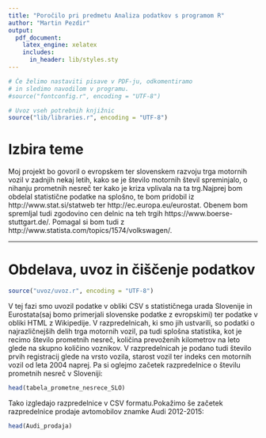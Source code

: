 ```yaml
---
title: "Poročilo pri predmetu Analiza podatkov s programom R"
author: "Martin Pezdir"
output:
  pdf_document:
    latex_engine: xelatex
    includes:
      in_header: lib/styles.sty
---
```


```r
# Če želimo nastaviti pisave v PDF-ju, odkomentiramo
# in sledimo navodilom v programu.
#source("fontconfig.r", encoding = "UTF-8")

# Uvoz vseh potrebnih knjižnic
source("lib/libraries.r", encoding = "UTF-8")
```

# Izbira teme

Moj projekt bo govoril o evropskem ter slovenskem razvoju trga motornih vozil v zadnjih nekaj letih, kako se je število motornih števil spreminjalo, o nihanju prometnih nesreč ter kako je kriza vplivala na ta trg.Najprej bom obdelal statistične podatke na splošno, te bom pridobil iz http://www.stat.si/statweb ter http://ec.europa.eu/eurostat. Obenem bom spremljal tudi zgodovino cen delnic na teh trgih https://www.boerse-stuttgart.de/. Pomagal si bom tudi z http://www.statista.com/topics/1574/volkswagen/.

***

# Obdelava, uvoz in čiščenje podatkov

```r
source("uvoz/uvoz.r", encoding = "UTF-8")
```
V tej fazi smo uvozil podatke v obliki CSV s statističnega urada Slovenije in Eurostata(saj bomo primerjali slovenske podatke z evropskimi) ter podatke v obliki HTML z Wikipedije. V razpredelnicah, ki smo jih ustvarili, so podatki o najrazličnejših delih trga motornih vozil, pa tudi splošna statistika, kot je recimo število prometnih nesreč, količina prevoženih kilometrov na leto glede na skupno količino voznikov. V razpredelnicah je podano tudi število prvih registracij glede na vrsto vozila, starost vozil ter indeks cen motornih vozil od leta 2004 naprej. Pa si oglejmo začetek razpredelnice o številu prometnih nesreč v Sloveniji:
```r
head(tabela_prometne_nesrece_SLO)
```
Tako izgledajo razpredelnice v CSV formatu.Pokažimo še začetek razpredelnice prodaje avtomobilov znamke Audi 2012-2015:
```r
head(Audi_prodaja)
```

